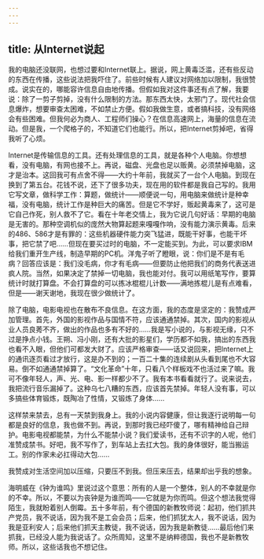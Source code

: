 ```yaml
---
---
---
```

title: 从Internet说起
---

我的电脑还没联网，也想过要和Internet联上。据说，网上黄毒泛滥，还有些反动的东西在传播，这些说法把我吓住了。前些时候有人建议对网络加以限制，我很赞成。说实在的，哪能容许信息自由地传播。但假如我对这件事还有点了解，我要说：除了一剪子剪掉，没有什么限制的方法。那东西太快，太邪门了。现代社会信息爆炸，想要审查太困难，不如禁止方便。假如我做生意，或者搞科技，没有网络会有些困难。但我何必为商人、工程师们操心？在信息高速网上，海量的信息在流动。但是我，一个爬格子的，不知道它们也能行。所以，把Internet剪掉吧，省得我听了心烦。

Internet是传输信息的工具。还有处理信息的工具，就是各种个人电脑。你想想看，没有电脑，有网也接不上。再说，磁盘、光盘也足以贩黄。必须禁掉电脑，这才是治本。这回我可有点舍不得——大约十年前，我就买了一台个人电脑。到现在换到了第五台。花钱不说，还下了很多功夫，现在用的软件都是我自己写的。我用它写文章，做科学工作：算题，做统计——顺便说一句，用电脑来做统计是种幸福，没有电脑，统计工作是种巨大的痛苦。但是它不学好，贩起黄毒来了，这可是它自己作死，别人救不了它。看在十年老交情上，我为它说几句好话：早期的电脑是无害的。那种空调机似的庞然大物算起题来嘎嘎作响，没有能力演示黄毒。后来的486、586才是有罪的：这些机器硬件能力突飞猛进，既能干好事，也能干坏事，把它禁了吧……但现在要买过时的电脑，不一定能买到。为此，可以要求IBM给我们重开生产线，制造早期的PC机。洋鬼子听了瞪眼，说：你们是不是有毛病？回答应该是：我们没毛病，你才有毛病——但要防止他把我们的商务代表送进疯人院。当然，如果决定了禁掉一切电脑，我也能对付。我可以用纸笔写作，要算统计时就打算盘。不会打算盘的可以拣冰棍棍儿计数——满地拣棍儿是有点难看，但是——谢天谢地，我现在很少做统计了。

除了电脑，电影电视也在散布不良信息。在这方面，我的态度是坚定的：我赞成严加管理。首先，外国的影视作品与国情不符，应该通通禁掉。其次，国内的影视从业人员良莠不齐，做出的作品也多有不好的……我是写小说的，与影视无缘，只不过是挣点小钱。王朔、冯小刚，还有大批的影星们，学历都不如我，搞出的东西我也看不入眼，但他们可都发大财了。应该严格审查——话又说回来，把Internet上的通讯逐页看过才放行，这是办不到的；一百二十集的连续剧从头看到尾也不大容易。倒不如通通禁掉算了。“文化革命”十年，只看八个样板戏不也活过来了嘛。我可不像年轻人，声、光、电、影一样都少不了。我有本书看看就行了。说来说去，我把流行音乐漏掉了。这种乌七八糟的东西，应该首先禁掉。年轻人没有事，可以多搞些体育锻炼，既陶冶了性情，又锻炼了身体……

这样禁来禁去，总有一天禁到我身上。我的小说内容健康，但让我逐行说明每一句都是良好的信息，我也做不到。再说，到那时我已经吓傻了，哪有精神给自己辩护。电影电视都能禁，为什么不能禁小说？我们爱读书，还有不识字的人呢，他们准赞成禁书。好吧，我不写作了，到车站上去扛大包。我的身体很好，能当搬运工。别的作家未必扛得动大包……

我赞成对生活空间加以压缩，只要压不到我。但压来压去，结果却出乎我的想象。

海明威在《钟为谁鸣》里说过这个意思：所有的人是一个整体，别人的不幸就是你的不幸。所以，不要以为丧钟是为谁而鸣——它就是为你而鸣。但这个想法我觉得陌生，我就盼着别人倒霉。五十多年前，有个德国的新教牧师说：起初，他们抓共产党员，我不说话，因为我不是工会会员；后来，他们抓犹太人，我不说话，因为我是亚利安人；后来他们抓天主教徒，我不说话，因为我是新教徒……最后他们来抓我，已经没人能为我说话了。众所周知，这里不是纳粹德国，我也不是新教牧师。所以，这些话我也不想记住。